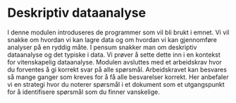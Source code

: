 # Deskriptiv dataanalyse 

I denne modulen introduseres de programmer som vil bli brukt i emnet. Vi vil snakke om hvordan vi kan lagre data og om hvordan vi kan gjennomføre analyser på en ryddig måte. I pensum snakker man om deskriptiv dataanalyse og det typiske i data. Vi prøver å sette dette inn i en kontekst for vitenskapelig dataanalyse. Modulen avsluttes med et arbeidskrav hvor du forventes å gi korrekt svar på alle spørsmål. Arbeidskravet kan besvares så mange ganger som kreves for å få alle besvarelser korrekt. Her anbefaler vi en strategi hvor du noterer spørsmål i et dokument som et utgangspunkt for å identifisere spørsmål som du finner vanskelige.   

 